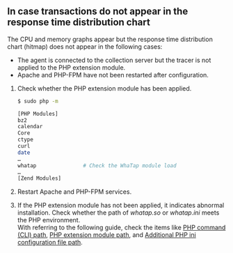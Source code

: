 ## In case transactions do not appear in the response time distribution chart

The CPU and memory graphs appear but the response time distribution chart (hitmap) does not appear in the following cases: 

-   The agent is connected to the collection server but the tracer is not applied to the PHP extension module.
-   Apache and PHP-FPM have not been restarted after configuration.

1.  Check whether the PHP extension module has been applied.

    ```bash title='PHP 확장 모듈 확인'
    $ sudo php -m

    [PHP Modules]
    bz2
    calendar
    Core
    ctype
    curl
    date
    …
    whatap               # Check the WhaTap module load
    …
    [Zend Modules]
    ```

2.  Restart Apache and PHP-FPM services.

3.  If the PHP extension module has not been applied, it indicates abnormal installation. Check whether the path of _whatap.so_ or _whatap.ini_ meets the PHP environment.<br/>
        With referring to the following guide, check the items like [PHP command (CLI) path](#check-php-cli-path), [PHP extension module path](#check-php-extension-module), and [Additional PHP ini configuration file path](#php-ini-path).


